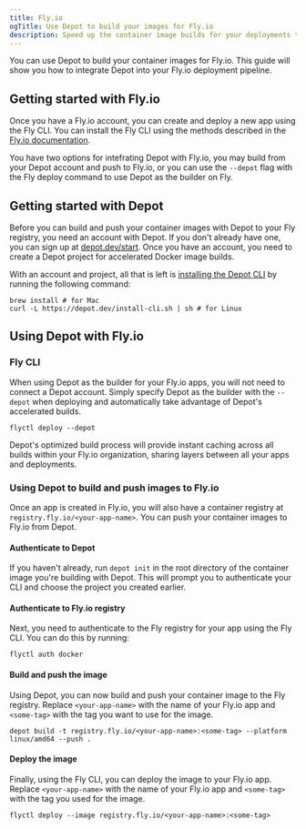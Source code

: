```yaml
---
title: Fly.io
ogTitle: Use Depot to build your images for Fly.io
description: Speed up the container image builds for your deployments to Fly.io
---
```


You can use Depot to build your container images for Fly.io. This guide will show you how to integrate Depot into your Fly.io deployment pipeline.

## Getting started with Fly.io

Once you have a Fly.io account, you can create and deploy a new app using the Fly CLI. You can install the Fly CLI using the methods described in the [Fly.io documentation](https://fly.io/docs/flyctl/install/).

You have two options for intefrating Depot with Fly.io, you may build from your Depot account and push to Fly.io, or you can use the `--depot` flag with the Fly deploy command to use Depot as the builder on Fly.

## Getting started with Depot

Before you can build and push your container images with Depot to your Fly registry, you need an account with Depot. If you don't already have one, you can sign up at [depot.dev/start](/start). Once you have an account, you need to create a Depot project for accelerated Docker image builds.

With an account and project, all that is left is [installing the Depot CLI](/docs/cli/installation) by running the following command:

```shell
brew install # for Mac
curl -L https://depot.dev/install-cli.sh | sh # for Linux
```

## Using Depot with Fly.io

### Fly CLI

When using Depot as the builder for your Fly.io apps, you will not need to connect a Depot account. Simply specify Depot as the builder with the `--depot` when deploying and automatically take advantage of Depot's accelerated builds.

```shell
flyctl deploy --depot
```

Depot's optimized build process will provide instant caching across all builds within your Fly.io organization, sharing layers between all your apps and deployments.

### Using Depot to build and push images to Fly.io

Once an app is created in Fly.io, you will also have a container registry at `registry.fly.io/<your-app-name>`. You can push your container images to Fly.io from Depot.

#### Authenticate to Depot

If you haven't already, run `depot init` in the root directory of the container image you're building with Depot. This will prompt you to authenticate your CLI and choose the project you created earlier.

#### Authenticate to Fly.io registry

Next, you need to authenticate to the Fly registry for your app using the Fly CLI. You can do this by running:

```shell
flyctl auth docker
```

#### Build and push the image

Using Depot, you can now build and push your container image to the Fly registry. Replace `<your-app-name>` with the name of your Fly.io app and `<some-tag>` with the tag you want to use for the image.

```shell
depot build -t registry.fly.io/<your-app-name>:<some-tag> --platform linux/amd64 --push .
```

#### Deploy the image

Finally, using the Fly CLI, you can deploy the image to your Fly.io app. Replace `<your-app-name>` with the name of your Fly.io app and `<some-tag>` with the tag you used for the image.

```shell
flyctl deploy --image registry.fly.io/<your-app-name>:<some-tag>
```
